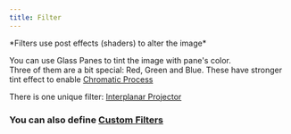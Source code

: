 ```yaml
---
title: Filter
---
```


<div style={{ textAlign: "center" }}>
<Asset location="exposure:filter" width={400} title="Pink Glass Pane as a filter" style={{ textAlign: "center" }}/>
*Filters use post effects (shaders) to alter the image*
</div>

You can use Glass Panes to tint the image with pane's color.\
Three of them are a bit special: Red, Green and Blue. These have stronger tint effect to enable [Chromatic Process](../lightroom#chromatic-process)

There is one unique filter: [<Asset location="exposure:interplanar_projector"/> Interplanar Projector](../interplanar_projector)

### You can also define [Custom Filters](../../datapacks/custom_filters)